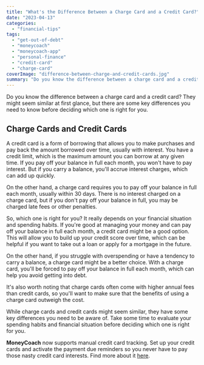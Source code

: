 ```yaml
---
title: "What's the Difference Between a Charge Card and a Credit Card?"
date: "2023-04-13"
categories: 
  - "financial-tips"
tags: 
  - "get-out-of-debt"
  - "moneycoach"
  - "moneycoach-app"
  - "personal-finance"
  - "credit-card"
  - "charge-card"
coverImage: "difference-between-charge-and-credit-cards.jpg"
summary: "Do you know the difference between a charge card and a credit card? They might seem similar at first glance, but there are some key differences you need to know before deciding which one is right for you."
---
```


Do you know the difference between a charge card and a credit card? They might seem similar at first glance, but there are some key differences you need to know before deciding which one is right for you.

## Charge Cards and Credit Cards
A credit card is a form of borrowing that allows you to make purchases and pay back the amount borrowed over time, usually with interest. You have a credit limit, which is the maximum amount you can borrow at any given time. If you pay off your balance in full each month, you won't have to pay interest. But if you carry a balance, you'll accrue interest charges, which can add up quickly.

On the other hand, a charge card requires you to pay off your balance in full each month, usually within 30 days. There is no interest charged on a charge card, but if you don't pay off your balance in full, you may be charged late fees or other penalties.

So, which one is right for you? It really depends on your financial situation and spending habits. If you're good at managing your money and can pay off your balance in full each month, a credit card might be a good option. This will allow you to build up your credit score over time, which can be helpful if you want to take out a loan or apply for a mortgage in the future.

On the other hand, if you struggle with overspending or have a tendency to carry a balance, a charge card might be a better choice. With a charge card, you'll be forced to pay off your balance in full each month, which can help you avoid getting into debt.

It's also worth noting that charge cards often come with higher annual fees than credit cards, so you'll want to make sure that the benefits of using a charge card outweigh the cost.

While charge cards and credit cards might seem similar, they have some key differences you need to be aware of. Take some time to evaluate your spending habits and financial situation before deciding which one is right for you.

**MoneyCoach** now supports manual credit card tracking. Set up your credit cards and activate the payment due reminders so you never have to pay those nasty credit card interests. Find more about it [here](https://moneycoach.ai/how-to-track-and-manage-credit-cards/).
